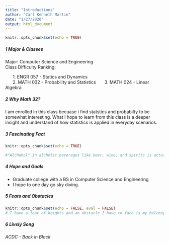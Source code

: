```yaml
---
title: "Introductions"
author: "Carl Kenneth Martin"
date: "1/27/2020"
output: html_document
---
```


```r
knitr::opts_chunk$set(echo = TRUE)
```

##### 1 Major & Classes
  Major: Computer Science and Engineering  
  Class Difficulty Ranking:
  
      1. ENGR 057 - Statics and Dynamics  
      2. MATH 032 - Probability and Statistics
      3. MATH 024 - Linear Algebra

##### 2 Why Math 32?
I am enrolled in this class becuase i find statstics and probabilty to be somewhat interesting. What I hope to learn from this class is a deeper insight and understand of how statistics is applied in everyday scenarios.

##### 3 Fascinating Fact
```r
knitr::opts_chunk$set(echo = TRUE)

#"Alchohol" in alcholic beverages like beer, wine, and spirits is actually ethanol (ethyl alcohol). It is actually the only type of alcohol you can drink without doing serious damage to your body.
```

##### 4 Hope and Goals
* Graduate college with a BS in Computer Science and Engineering
* I hope to one day go sky diving.

##### 5 Fears and Obstacles
```r
knitr::opts_chunk$set(echo = FALSE, eval = FALSE)
# I have a fear of heights and an obstacle I have to face is my balcony at my house every morning.
```

##### 6 Lively Song 
*ACDC - Back in Black*